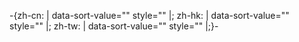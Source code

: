 <includeonly>-{zh-cn:
| data-sort-value="{{{cn|}}}" style="{{{style|}}}" |; zh-hk:
| data-sort-value="{{{hk|}}}" style="{{{style|}}}" |; zh-tw:
| data-sort-value="{{{tw|}}}" style="{{{style|}}}" |;}-{{{1|}}}</includeonly><noinclude>
{{Documentation}}
</noinclude>